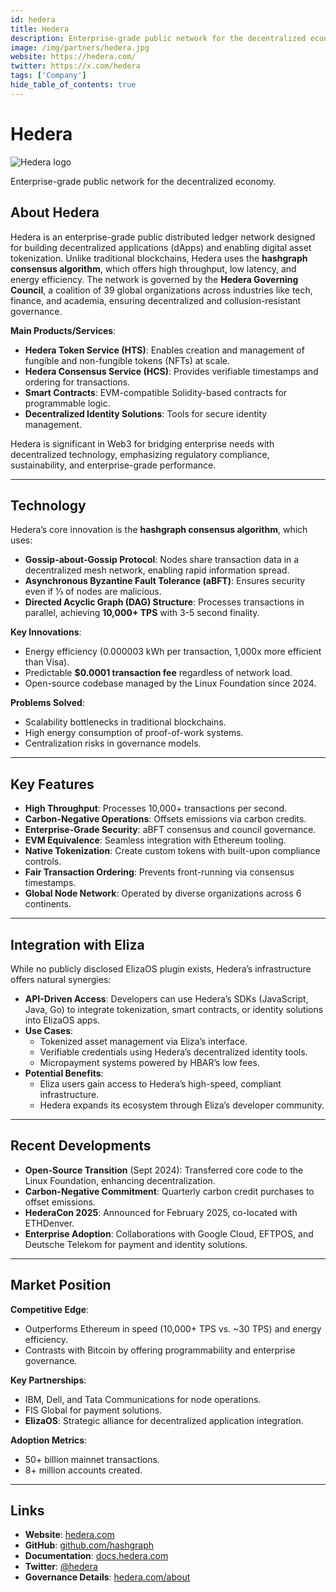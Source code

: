 ---
id: hedera
title: Hedera
description: Enterprise-grade public network for the decentralized economy.
image: /img/partners/hedera.jpg
website: https://hedera.com/
twitter: https://x.com/hedera
tags: ['Company']
hide_table_of_contents: true
---

# Hedera

<div className="partner-logo">
  <img src="/img/partners/hedera.jpg" alt="Hedera logo" />
</div>

Enterprise-grade public network for the decentralized economy.

## About Hedera

Hedera is an enterprise-grade public distributed ledger network designed for building decentralized applications (dApps) and enabling digital asset tokenization. Unlike traditional blockchains, Hedera uses the **hashgraph consensus algorithm**, which offers high throughput, low latency, and energy efficiency. The network is governed by the **Hedera Governing Council**, a coalition of 39 global organizations across industries like tech, finance, and academia, ensuring decentralized and collusion-resistant governance.

**Main Products/Services**:

- **Hedera Token Service (HTS)**: Enables creation and management of fungible and non-fungible tokens (NFTs) at scale.
- **Hedera Consensus Service (HCS)**: Provides verifiable timestamps and ordering for transactions.
- **Smart Contracts**: EVM-compatible Solidity-based contracts for programmable logic.
- **Decentralized Identity Solutions**: Tools for secure identity management.

Hedera is significant in Web3 for bridging enterprise needs with decentralized technology, emphasizing regulatory compliance, sustainability, and enterprise-grade performance.

---

## Technology

Hedera’s core innovation is the **hashgraph consensus algorithm**, which uses:

- **Gossip-about-Gossip Protocol**: Nodes share transaction data in a decentralized mesh network, enabling rapid information spread.
- **Asynchronous Byzantine Fault Tolerance (aBFT)**: Ensures security even if ⅓ of nodes are malicious.
- **Directed Acyclic Graph (DAG) Structure**: Processes transactions in parallel, achieving **10,000+ TPS** with 3-5 second finality.

**Key Innovations**:

- Energy efficiency (0.000003 kWh per transaction, 1,000x more efficient than Visa).
- Predictable **$0.0001 transaction fee** regardless of network load.
- Open-source codebase managed by the Linux Foundation since 2024.

**Problems Solved**:

- Scalability bottlenecks in traditional blockchains.
- High energy consumption of proof-of-work systems.
- Centralization risks in governance models.

---

## Key Features

- **High Throughput**: Processes 10,000+ transactions per second.
- **Carbon-Negative Operations**: Offsets emissions via carbon credits.
- **Enterprise-Grade Security**: aBFT consensus and council governance.
- **EVM Equivalence**: Seamless integration with Ethereum tooling.
- **Native Tokenization**: Create custom tokens with built-upon compliance controls.
- **Fair Transaction Ordering**: Prevents front-running via consensus timestamps.
- **Global Node Network**: Operated by diverse organizations across 6 continents.

---

## Integration with Eliza

While no publicly disclosed ElizaOS plugin exists, Hedera’s infrastructure offers natural synergies:

- **API-Driven Access**: Developers can use Hedera’s SDKs (JavaScript, Java, Go) to integrate tokenization, smart contracts, or identity solutions into ElizaOS apps.
- **Use Cases**:
  - Tokenized asset management via Eliza’s interface.
  - Verifiable credentials using Hedera’s decentralized identity tools.
  - Micropayment systems powered by HBAR’s low fees.
- **Potential Benefits**:
  - Eliza users gain access to Hedera’s high-speed, compliant infrastructure.
  - Hedera expands its ecosystem through Eliza’s developer community.

---

## Recent Developments

- **Open-Source Transition** (Sept 2024): Transferred core code to the Linux Foundation, enhancing decentralization.
- **Carbon-Negative Commitment**: Quarterly carbon credit purchases to offset emissions.
- **HederaCon 2025**: Announced for February 2025, co-located with ETHDenver.
- **Enterprise Adoption**: Collaborations with Google Cloud, EFTPOS, and Deutsche Telekom for payment and identity solutions.

---

## Market Position

**Competitive Edge**:

- Outperforms Ethereum in speed (10,000+ TPS vs. ~30 TPS) and energy efficiency.
- Contrasts with Bitcoin by offering programmability and enterprise governance.

**Key Partnerships**:

- IBM, Dell, and Tata Communications for node operations.
- FIS Global for payment solutions.
- **ElizaOS**: Strategic alliance for decentralized application integration.

**Adoption Metrics**:

- 50+ billion mainnet transactions.
- 8+ million accounts created.

---

## Links

- **Website**: [hedera.com](https://hedera.com)
- **GitHub**: [github.com/hashgraph](https://github.com/hashgraph)
- **Documentation**: [docs.hedera.com](https://docs.hedera.com)
- **Twitter**: [@hedera](https://x.com/hedera)
- **Governance Details**: [hedera.com/about](https://hedera.com/about)
